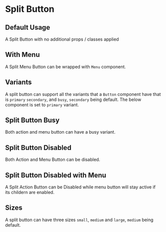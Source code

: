 
<Meta of={SplitButtonStories} />

# Split Button

<Controls />

## Default Usage

A Split Button with no additional props / classes applied

<Canvas of={SplitButtonStories.Default} />

<RenderHtmlMarkup of={SplitButtonStories.Default} />

## With Menu

A Split Menu Button can be wrapped with `Menu` component.

<Canvas of={SplitButtonStories.SplitButtonWithMenu} />

<RenderHtmlMarkup of={SplitButtonStories.SplitButtonWithMenu} />

## Variants

A split button can support all the variants that a `Button` component have that is `primary` `secondary`, and `busy`, `secondary` being default. The below component is set to `primary` variant.

<Canvas of={SplitButtonStories.SplitButtonVariants} />

<RenderHtmlMarkup of={SplitButtonStories.SplitButtonVariants} />

## Split Button Busy

Both action and menu button can have a busy variant.

<Canvas of={SplitButtonStories.SplitButtonBusy} />

<RenderHtmlMarkup of={SplitButtonStories.SplitButtonBusy} />

## Split Button Disabled

Both Action and Menu Button can be disabled.

<Canvas of={SplitButtonStories.SplitButtonDisabled} />

<RenderHtmlMarkup of={SplitButtonStories.SplitButtonDisabled} />

## Split Button Disabled with Menu

A Split Action Button can be Disabled while menu button will stay active if its childern are enabled.

<Canvas of={SplitButtonStories.SplitButtonDisabledWithMenu} />

<RenderHtmlMarkup of={SplitButtonStories.SplitButtonDisabledWithMenu} />

## Sizes

A split button can have three sizes `small`, `medium` and `large`, `medium` being default.

<Canvas of={SplitButtonStories.SplitButtonSize} />

<RenderHtmlMarkup of={SplitButtonStories.SplitButtonSize} />
